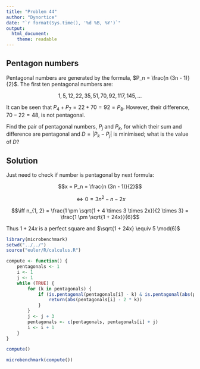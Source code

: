 ```yaml
---
title: "Problem 44"
author: "Dynortice"
date: "`r format(Sys.time(), '%d %B, %Y')`"
output:
  html_document:
    theme: readable
---
```

## Pentagon numbers

Pentagonal numbers are generated by the formula, $P_n = \frac{n (3n - 1)}{2}$. The first ten pentagonal numbers are:

$$1, 5, 12, 22, 35, 51, 70, 92, 117, 145, ...$$

It can be seen that $P_4 + P_7 = 22 + 70 = 92 = P_8$. However, their difference, $70 − 22 = 48$, is not pentagonal.

Find the pair of pentagonal numbers, $P_j$ and $P_k$, for which their sum and difference are pentagonal and $D = |P_k − P_j|$ is minimised; what is the value of $D$?

## Solution
Just need to check if number is pentagonal by next formula:

$$x = P_n = \frac{n (3n - 1)}{2}$$

$$\iff 0 = 3n^2 - n - 2x$$

$$\iff n_{1, 2} = \frac{1 \pm \sqrt{1 + 4 \times 3 \times 2x}}{2 \times 3} = \frac{1 \pm \sqrt{1 + 24x}}{6}$$

Thus $1 + 24x$ is a perfect square and $\sqrt{1 + 24x} \equiv 5 \mod(6)$
```r
library(microbenchmark)
setwd("../../")
source("euler/R/calculus.R")
```
```r
compute <- function() {
    pentagonals <- 1
    i <- 1
    j <- 1
    while (TRUE) {
        for (k in pentagonals) {
            if (is.pentagonal(pentagonals[i] - k) & is.pentagonal(abs(pentagonals[i] - 2 * k))) {
                return(abs(pentagonals[i] - 2 * k))
            }
        }
        j <- j + 3
        pentagonals <- c(pentagonals, pentagonals[i] + j)
        i <- i + 1
    }
}
```
```r
compute()
```
```r
microbenchmark(compute())
```
